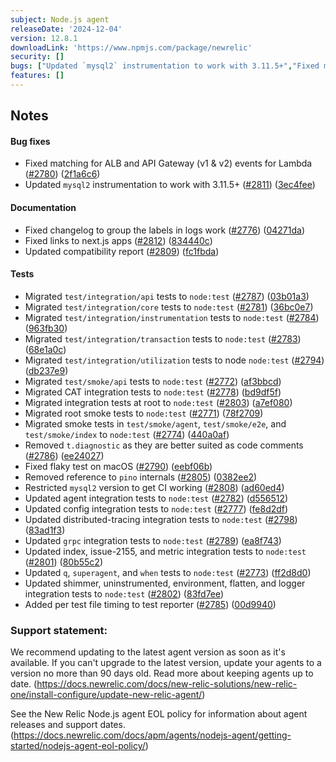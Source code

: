 ```yaml
---
subject: Node.js agent
releaseDate: '2024-12-04'
version: 12.8.1
downloadLink: 'https://www.npmjs.com/package/newrelic'
security: []
bugs: ["Updated `mysql2` instrumentation to work with 3.11.5+","Fixed matching for ALB and API Gateway (v1 & v2) events for Lambda"]
features: []
---
```


## Notes

#### Bug fixes

* Fixed matching for ALB and API Gateway (v1 & v2) events for Lambda ([#2780](https://github.com/newrelic/node-newrelic/pull/2780)) ([2f1a6c6](https://github.com/newrelic/node-newrelic/commit/2f1a6c6dc6e4408c62b074d71a95b67cc0926785))
* Updated `mysql2` instrumentation to work with 3.11.5+ ([#2811](https://github.com/newrelic/node-newrelic/pull/2811)) ([3ec4fee](https://github.com/newrelic/node-newrelic/commit/3ec4fee486c6f609426deddb7cee8372e4dc1192))

#### Documentation

* Fixed changelog to group the labels in logs work ([#2776](https://github.com/newrelic/node-newrelic/pull/2776)) ([04271da](https://github.com/newrelic/node-newrelic/commit/04271dae2306f54d885aa723eebc3041edee2575))
* Fixed links to next.js apps ([#2812](https://github.com/newrelic/node-newrelic/pull/2812)) ([834440c](https://github.com/newrelic/node-newrelic/commit/834440caee017fe632b354d20112c3016587064b))
* Updated compatibility report ([#2809](https://github.com/newrelic/node-newrelic/pull/2809)) ([fc1fbda](https://github.com/newrelic/node-newrelic/commit/fc1fbdaf69c82caf4d7933c7fdd4eec395648e63))

#### Tests

* Migrated `test/integration/api` tests to `node:test` ([#2787](https://github.com/newrelic/node-newrelic/pull/2787)) ([03b01a3](https://github.com/newrelic/node-newrelic/commit/03b01a3bf40c8902c29c772aee4d70af8020ae62))
* Migrated `test/integration/core` tests to `node:test` ([#2781](https://github.com/newrelic/node-newrelic/pull/2781)) ([36bc0e7](https://github.com/newrelic/node-newrelic/commit/36bc0e7f97f1bbde522031942ec0cc7c1d4c1349))
* Migrated `test/integration/instrumentation` tests to `node:test` ([#2784](https://github.com/newrelic/node-newrelic/pull/2784)) ([963fb30](https://github.com/newrelic/node-newrelic/commit/963fb30087e1b9a7bf12c4ae71b8252a872e90e5))
* Migrated `test/integration/transaction` tests to `node:test` ([#2783](https://github.com/newrelic/node-newrelic/pull/2783)) ([68e1a0c](https://github.com/newrelic/node-newrelic/commit/68e1a0c8c529702fafb29a7684f6982b0d3c48cb))
* Migrated `test/integration/utilization` tests to node `node:test` ([#2794](https://github.com/newrelic/node-newrelic/pull/2794)) ([db237e9](https://github.com/newrelic/node-newrelic/commit/db237e9b8811554472b4f83100b3266ce52dc38b))
* Migrated `test/smoke/api` tests to `node:test` ([#2772](https://github.com/newrelic/node-newrelic/pull/2772)) ([af3bbcd](https://github.com/newrelic/node-newrelic/commit/af3bbcddd1e9ed28fdea32b2837bf509737181cc))
* Migrated CAT integration tests to `node:test` ([#2778](https://github.com/newrelic/node-newrelic/pull/2778)) ([bd9df5f](https://github.com/newrelic/node-newrelic/commit/bd9df5f0def633391762a191c16886735cddf9d2))
* Migrated integration tests at root to `node:test` ([#2803](https://github.com/newrelic/node-newrelic/pull/2803)) ([a7ef080](https://github.com/newrelic/node-newrelic/commit/a7ef080296b79d5fb8d313aa2bd9d474904e0a22))
* Migrated root smoke tests to `node:test` ([#2771](https://github.com/newrelic/node-newrelic/pull/2771)) ([78f2709](https://github.com/newrelic/node-newrelic/commit/78f2709a24328225f0c3c2392cf0a3b8072a877f))
* Migrated smoke tests in `test/smoke/agent`, `test/smoke/e2e`, and `test/smoke/index` to `node:test` ([#2774](https://github.com/newrelic/node-newrelic/pull/2774)) ([440a0af](https://github.com/newrelic/node-newrelic/commit/440a0af5545c0585d1bb5036b950f201444566db))
* Removed `t.diagnostic` as they are better suited as code comments ([#2786](https://github.com/newrelic/node-newrelic/pull/2786)) ([ee24027](https://github.com/newrelic/node-newrelic/commit/ee24027539aa2a6b5c8ab4c49529ff7f4fb8f269))
* Fixed flaky test on macOS ([#2790](https://github.com/newrelic/node-newrelic/pull/2790)) ([eebf06b](https://github.com/newrelic/node-newrelic/commit/eebf06b16c86cd40402c8d5566e01ca140802b24))
* Removed reference to `pino` internals ([#2805](https://github.com/newrelic/node-newrelic/pull/2805)) ([0382ee2](https://github.com/newrelic/node-newrelic/commit/0382ee26342546467f2f3b93be1c82d74e9d0123))
* Restricted `mysql2` version to get CI working ([#2808](https://github.com/newrelic/node-newrelic/pull/2808)) ([ad60ed4](https://github.com/newrelic/node-newrelic/commit/ad60ed4faf69d7c7938d63f335186323327e350f))
* Updated agent integration tests to `node:test` ([#2782](https://github.com/newrelic/node-newrelic/pull/2782)) ([d556512](https://github.com/newrelic/node-newrelic/commit/d556512ffebe3f38887aae65706dc5f1da4122d8))
* Updated config integration tests to `node:test` ([#2777](https://github.com/newrelic/node-newrelic/pull/2777)) ([fe8d2df](https://github.com/newrelic/node-newrelic/commit/fe8d2df36ccc7d818bbc7350985034767ca221b5))
* Updated distributed-tracing integration tests to `node:test` ([#2798](https://github.com/newrelic/node-newrelic/pull/2798)) ([83ad1f3](https://github.com/newrelic/node-newrelic/commit/83ad1f3e72f06211993b5dcbc2a5af4a27b259fe))
* Updated `grpc` integration tests to `node:test` ([#2789](https://github.com/newrelic/node-newrelic/pull/2789)) ([ea8f743](https://github.com/newrelic/node-newrelic/commit/ea8f743c7ef0d8bad0aa25f77b239ea18da59368))
* Updated index, issue-2155, and metric integration tests to `node:test` ([#2801](https://github.com/newrelic/node-newrelic/pull/2801)) ([80b55c2](https://github.com/newrelic/node-newrelic/commit/80b55c211aa9712ba79e39b236257583d4ccffd3))
* Updated `q`, `superagent`, and `when` tests to `node:test` ([#2773](https://github.com/newrelic/node-newrelic/pull/2773)) ([ff2d8d0](https://github.com/newrelic/node-newrelic/commit/ff2d8d02df8f602adbed3e361763ed406b891d21))
* Updated shimmer, uninstrumented, environment, flatten, and logger integration tests to `node:test` ([#2802](https://github.com/newrelic/node-newrelic/pull/2802)) ([83fd7ee](https://github.com/newrelic/node-newrelic/commit/83fd7ee912f5548b651bfa4c1ad7d7cbbc304092))
* Added per test file timing to test reporter ([#2785](https://github.com/newrelic/node-newrelic/pull/2785)) ([00d9940](https://github.com/newrelic/node-newrelic/commit/00d994086a228a096aaabb1f7f8af1f2f5ffc954))


### Support statement:

We recommend updating to the latest agent version as soon as it's available. If you can't upgrade to the latest version, update your agents to a version no more than 90 days old. Read more about keeping agents up to date. (https://docs.newrelic.com/docs/new-relic-solutions/new-relic-one/install-configure/update-new-relic-agent/)

See the New Relic Node.js agent EOL policy for information about agent releases and support dates. (https://docs.newrelic.com/docs/apm/agents/nodejs-agent/getting-started/nodejs-agent-eol-policy/)